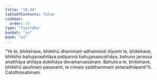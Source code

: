 ```yaml
---
title: "10.34"
tableOfContents: false
sidebar:
  order: 15
type: "tipitaka"
basket: "su"
book: "a1"
---
```



<DynamicBreadcrumb />

<Division number="131" book="a1">

<Paragraph number="238" book="a1">
“Ye te, bhikkhave, bhikkhū dhammaṃ adhammoti dīpenti te, bhikkhave, bhikkhū bahujanaahitāya paṭipannā bahujanaasukhāya, bahuno janassa anatthāya ahitāya dukkhāya devamanussānaṃ. Bahuñca te, bhikkhave, bhikkhū apuññaṃ pasavanti, te cimaṃ saddhammaṃ antaradhāpentī”ti.

</Paragraph>
</Division>

<Paragraph number="239" type="center" book="a1">
Catuttiṃsatimaṃ.
</Paragraph>